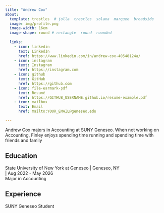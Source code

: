 ```yaml
---
title: "Andrew Cox" 
about:
  template: trestles  # jolla  trestles  solana  marquee  broadside
  image: img/profile.png
  image-width: 16em
  image-shape: round # rectangle  round  rounded
  
  links:
    - icon: linkedin
      text: LinkedIn
      href: https://www.linkedin.com/in/andrew-cox-40548124a/ 
    - icon: instagram
      text: Instagram
      href: https://instagram.com
    - icon: github
      text: GitHub
      href: https://github.com
    - icon: file-earmark-pdf
      text: Resumé
      href: https://GITHUB_USERNAME.github.io/resume-example.pdf
    - icon: mailbox
      text: Email
      href: mailto:YOUR_EMAIL@geneseo.edu

---
```



Andrew Cox majors in Accounting at SUNY Geneseo. When not working on Accounting, Finley enjoys spending time running and spending time with friends and family

## Education

State University of New York at Geneseo | Geneseo, NY <br> | Aug 2022 - May 2026 <br>
Major in Accounting 

## Experience

SUNY Geneseo Student 


